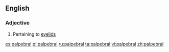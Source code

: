 ==English==

===Adjective===
{{en-adj}}

# Pertaining to [[eyelid]]s

[[es:palpebral]]
[[pl:palpebral]]
[[ru:palpebral]]
[[ta:palpebral]]
[[vi:palpebral]]
[[zh:palpebral]]